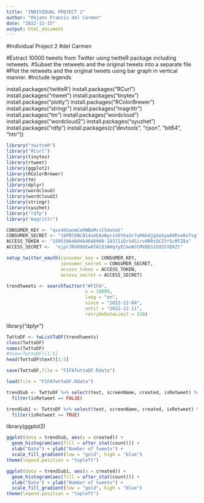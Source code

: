 ```yaml
---
title: "INDIVIDUAL PROJECT 2"
author: "Rojann Francis del Carmen"
date: "2022-12-15"
output: html_document
---
```


#Individual Project 2
#del Carmen

#Extract 10000 tweets from Twitter using twitteR package including retweets.
#Subset the retweets and the original tweets into a separate file
#Plot the retweets and the original tweets using bar graph in vertical manner.
#Include legends


install.packages('twitteR')
install.packages("RCurl")
install.packages("rtweet")
install.packages("tinytex")
install.packages("plotly")
install.packages("RColorBrewer")
install.packages("stringr")
install.packages("magrittr")
install.packages("tm")
install.packages("wordcloud")
install.packages("wordcloud2")
install.packages("syuzhet")
install.packages("rdfp")
install.packages(c("devtools", "rjson", "bit64", "httr"))
```r
library("twitteR")
library("RCurl")
library(tinytex)
library(rtweet)
library(ggplot2)
library(RColorBrewer)
library(tm)
library(dplyr)
library(wordcloud)
library(wordcloud2)
library(stringr)
library(syuzhet)
library("rdfp")
library("magrittr")
```

```r

CONSUMER_KEY <- "qvs442wnmCeRWBeMcsl54oVat"
CONSUMER_SECRET <- "16PDlKNLN14uXEAvWyczsDtKa3r7uR6bdjgSoSywAXRse8xTsg"
ACCESS_TOKEN <- "1595396460484648960-103J1iDrS4Sirv8RRsQCZYr5cM7Z8a"
ACCESS_SECRET <-  "ejpl7RVDO6Ew6TAlO3AHqYyECmoWJtMV8EGJUUS5YEKZt"

setup_twitter_oauth(consumer_key = CONSUMER_KEY,
                    consumer_secret = CONSUMER_SECRET,
                    access_token = ACCESS_TOKEN,
                    access_secret = ACCESS_SECRET)
```

```r
trendtweets <- searchTwitter("#FIFA",
                             n = 10000,
                             lang = "en",
                             since = "2022-12-04",
                             until = "2022-12-11",
                             retryOnRateLimit = 120)
```
library("dplyr")
```r
TwttoDF <- twListToDF(trendtweets)
class(TwttoDF)
names(TwttoDF)
#View(TwttoDF)[1:5]
head(TwttoDF$text)[1:5]

save(TwttoDF,file = "FIFATwttoDF.Rdata")
```

```r
load(file = "FIFATwttoDF.Rdata")
```

```r
trendSub <- TwttoDF %>% select(text, screenName, created, isRetweet) %>% 
  filter(isRetweet == FALSE)

trendSub1 <- TwttoDF %>% select(text, screenName, created, isRetweet) %>% 
  filter(isRetweet == TRUE)
```
library(ggplot2)
```r
ggplot(data = trendSub, aes(x = created)) +
  geom_histogram(aes(fill = after_stat(count))) +
  xlab("Date") + ylab("Number of tweets") + 
  scale_fill_gradient(low = "gold", high = "blue")
theme(legend.position = "topleft")
```


```r
ggplot(data = trendSub1, aes(x = created)) +
  geom_histogram(aes(fill = after_stat(count))) +
  xlab("Date") + ylab("Number of tweets") + 
  scale_fill_gradient(low = "gold", high = "blue")
theme(legend.position = "topleft")
```
